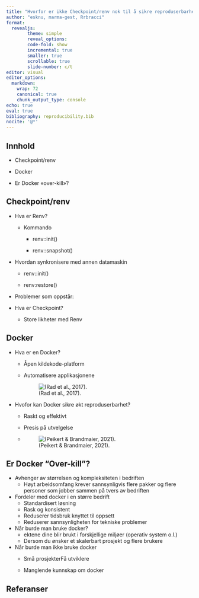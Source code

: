 ```yaml
---
title: "Hvorfor er ikke Checkpoint/renv nok til å sikre reproduserbarhet?"
author: "esknu, marma-gest, Rrbracci"
format:
  revealjs:
        theme: simple
        reveal_options:
        code-fold: show
        incremental: true
        smaller: true
        scrollable: true
        slide-number: c/t
editor: visual
editor_options:
  markdown:
    wrap: 72
    canonical: true
    chunk_output_type: console
echo: true
eval: true
bibliography: reproducibility.bib
nocite: '@*'
---
```


## Innhold

-   Checkpoint/renv

-   Docker

-   Er Docker «over-kill»?

## Checkpoint/renv

-   Hva er Renv?

    -   Kommando

        -   renv::init()

        -   renv::snapshot()

-   Hvordan synkronisere med annen datamaskin

    -   renv::init()

    -   renv:restore()

-   Problemer som oppstår:

-   Hva er Checkpoint?

    -   Store likheter med Renv

## Docker

-   Hva er en Docker?

    -   Åpen kildekode-platform

    -   Automatisere applikasjonene

        ![(Rad et al., 2017).](Docker.png)

-   Hvofor kan Docker sikre økt reproduserbarhet?

    -   Raskt og effektivt

    -   Presis på utvelgelse

    -   

        ![(Peikert & Brandmaier, 2021).](Docker2.png)

## Er Docker "Over-kill"?

-   Avhenger av størrelsen og kompleksiteten i bedriften
    -   Høyt arbeidsomfang krever sannsynligvis flere pakker og flere
        personer som jobber sammen på tvers av bedriften
-   Fordeler med docker i en større bedrift
    -   Standardisert løsning
    -   Rask og konsistent
    -   Reduserer tidsbruk knyttet til oppsett
    -   Reduserer sannsynligheten for tekniske problemer
-   Når burde man bruke docker?
    -   ektene dine blir brukt i forskjellige miljøer (operativ system
        o.l.)
    -   Dersom du ønsker et skalerbart prosjekt og flere brukere
-   Når burde man ikke bruke docker
    -   Små prosjekterFå utviklere

    -   Manglende kunnskap om docker

## Referanser
